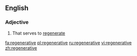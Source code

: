 ==English==

===Adjective===
{{en-adj}}

# That serves to [[regenerate]]

[[fa:regenerative]]
[[pl:regenerative]]
[[ru:regenerative]]
[[vi:regenerative]]
[[zh:regenerative]]